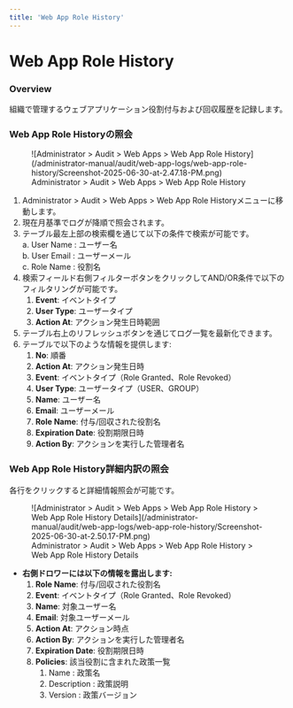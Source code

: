 ```yaml
---
title: 'Web App Role History'
---
```


# Web App Role History

### Overview

組織で管理するウェブアプリケーション役割付与および回収履歴を記録します。

### Web App Role Historyの照会

<figure data-layout="center" data-align="center">
![Administrator &gt; Audit &gt; Web Apps &gt; Web App Role History](/administrator-manual/audit/web-app-logs/web-app-role-history/Screenshot-2025-06-30-at-2.47.18-PM.png)
<figcaption>
Administrator &gt; Audit &gt; Web Apps &gt; Web App Role History
</figcaption>
</figure>

1. Administrator &gt; Audit &gt; Web Apps &gt; Web App Role Historyメニューに移動します。
2. 現在月基準でログが降順で照会されます。
3. テーブル最左上部の検索欄を通じて以下の条件で検索が可能です。<br/>a. User Name : ユーザー名<br/>b. User Email : ユーザーメール<br/>c. Role Name : 役割名
4. 検索フィールド右側フィルターボタンをクリックしてAND/OR条件で以下のフィルタリングが可能です。
   1. **Event**: イベントタイプ
   2. **User Type**: ユーザータイプ
   3. **Action At**: アクション発生日時範囲
5. テーブル右上のリフレッシュボタンを通じてログ一覧を最新化できます。
6. テーブルで以下のような情報を提供します:
   1. **No**: 順番
   2. **Action At**: アクション発生日時
   3. **Event**: イベントタイプ（Role Granted、Role Revoked）
   4. **User Type**: ユーザータイプ（USER、GROUP）
   5. **Name**: ユーザー名
   6. **Email**: ユーザーメール
   7. **Role Name**: 付与/回収された役割名
   8. **Expiration Date**: 役割期限日時
   9. **Action By**: アクションを実行した管理者名

### Web App Role History詳細内訳の照会

各行をクリックすると詳細情報照会が可能です。

<figure data-layout="center" data-align="center">
![Administrator &gt; Audit &gt; Web Apps &gt; Web App Role History &gt; Web App Role History Details](/administrator-manual/audit/web-app-logs/web-app-role-history/Screenshot-2025-06-30-at-2.50.17-PM.png)
<figcaption>
Administrator &gt; Audit &gt; Web Apps &gt; Web App Role History &gt; Web App Role History Details
</figcaption>
</figure>

* **右側ドロワーには以下の情報を露出します:**
   1. **Role Name**: 付与/回収された役割名
   2. **Event**: イベントタイプ（Role Granted、Role Revoked）
   3. **Name**: 対象ユーザー名
   4. **Email**: 対象ユーザーメール
   5. **Action At**: アクション時点
   6. **Action By**: アクションを実行した管理者名
   7. **Expiration Date**: 役割期限日時
   8. **Policies**: 該当役割に含まれた政策一覧
      1. Name : 政策名
      2. Description : 政策説明
      3. Version : 政策バージョン
